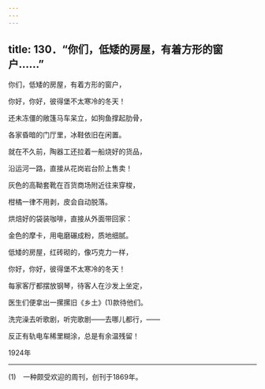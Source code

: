 ```yaml
---
---
---
```

title: 130．“你们，低矮的房屋，有着方形的窗户……”
---




你们，低矮的房屋，有着方形的窗户，

你好，你好，彼得堡不太寒冷的冬天！

还未冻僵的敞篷马车呆立，如狗鱼撑起肋骨，

各家昏暗的门厅里，冰鞋依旧在闲置。

就在不久前，陶器工还拉着一船烧好的货品，

沿运河一路，直接从花岗岩台阶上售卖！

灰色的高靿套靴在百货商场附近往来穿梭，

柑橘一律不用剥，皮会自动脱落。

烘焙好的袋装咖啡，直接从外面带回家：

金色的摩卡，用电磨碾成粉，质地细腻。

低矮的房屋，红砖砌的，像巧克力一样，

你好，你好，彼得堡不太寒冷的冬天！

每家客厅都摆放钢琴，待客人在沙发上坐定，

医生们便拿出一摞摞旧《乡土》(1)款待他们。

洗完澡去听歌剧，听完歌剧——去哪儿都行，——

反正有轨电车稀里糊涂，总是有余温残留！

1924年



* * *



(1)　一种颇受欢迎的周刊，创刊于1869年。